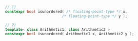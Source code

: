 ```cpp
// 1)
constexpr bool isunordered( /* floating-point-type */ x,
                          /* floating-point-type */ y );
```
```cpp title="Additional Overloads"
// 2)
template< class Arithmetic1, class Arithmetic2 >
constexpr bool isunordered( Arithmetic1 x, Arithmetic2 y );
```